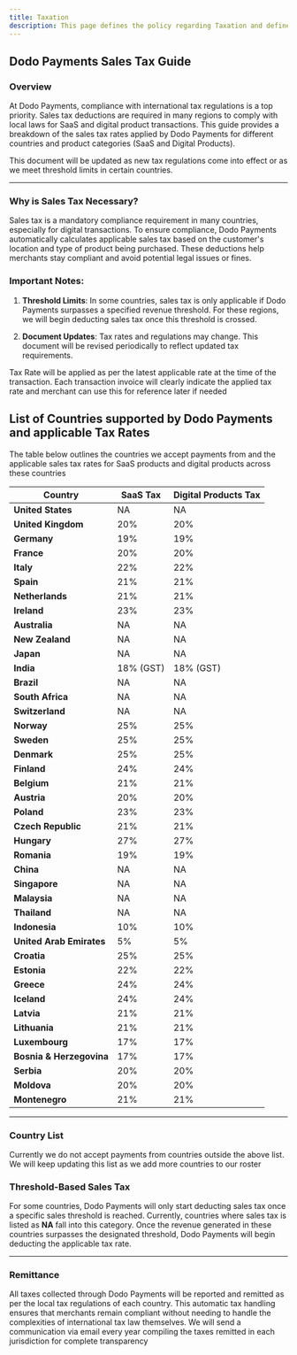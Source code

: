 ```yaml
---
title: Taxation
description: This page defines the policy regarding Taxation and defines the tax rates applicable in every location.
---
```


## **Dodo Payments Sales Tax Guide**

### **Overview**

At Dodo Payments, compliance with international tax regulations is a top priority. Sales tax deductions are required in many regions to comply with local laws for SaaS and digital product transactions. This guide provides a breakdown of the sales tax rates applied by Dodo Payments for different countries and product categories (SaaS and Digital Products).

This document will be updated as new tax regulations come into effect or as we meet threshold limits in certain countries.

***

### **Why is Sales Tax Necessary?**

Sales tax is a mandatory compliance requirement in many countries, especially for digital transactions. To ensure compliance, Dodo Payments automatically calculates applicable sales tax based on the customer's location and type of product being purchased. These deductions help merchants stay compliant and avoid potential legal issues or fines.

### **Important Notes:**

1. **Threshold Limits**: In some countries, sales tax is only applicable if Dodo Payments surpasses a specified revenue threshold. For these regions, we will begin deducting sales tax once this threshold is crossed.

2. **Document Updates**: Tax rates and regulations may change. This document will be revised periodically to reflect updated tax requirements.

Tax Rate will be applied as per the latest applicable rate at the time of the transaction. Each transaction invoice will clearly indicate the applied tax rate and merchant can use this for reference later if needed

## List of Countries supported by Dodo Payments and applicable Tax Rates

The table below outlines the countries we accept payments from and the applicable sales tax rates for SaaS products and digital products across these countries

| Country                  | SaaS Tax  | Digital Products Tax |
| ------------------------ | --------- | -------------------- |
| **United States**        | NA        | NA                   |
| **United Kingdom**       | 20%       | 20%                  |
| **Germany**              | 19%       | 19%                  |
| **France**               | 20%       | 20%                  |
| **Italy**                | 22%       | 22%                  |
| **Spain**                | 21%       | 21%                  |
| **Netherlands**          | 21%       | 21%                  |
| **Ireland**              | 23%       | 23%                  |
| **Australia**            | NA        | NA                   |
| **New Zealand**          | NA        | NA                   |
| **Japan**                | NA        | NA                   |
| **India**                | 18% (GST) | 18% (GST)            |
| **Brazil**               | NA        | NA                   |
| **South Africa**         | NA        | NA                   |
| **Switzerland**          | NA        | NA                   |
| **Norway**               | 25%       | 25%                  |
| **Sweden**               | 25%       | 25%                  |
| **Denmark**              | 25%       | 25%                  |
| **Finland**              | 24%       | 24%                  |
| **Belgium**              | 21%       | 21%                  |
| **Austria**              | 20%       | 20%                  |
| **Poland**               | 23%       | 23%                  |
| **Czech Republic**       | 21%       | 21%                  |
| **Hungary**              | 27%       | 27%                  |
| **Romania**              | 19%       | 19%                  |
| **China**                | NA        | NA                   |
| **Singapore**            | NA        | NA                   |
| **Malaysia**             | NA        | NA                   |
| **Thailand**             | NA        | NA                   |
| **Indonesia**            | 10%       | 10%                  |
| **United Arab Emirates** | 5%        | 5%                   |
| **Croatia**              | 25%       | 25%                  |
| **Estonia**              | 22%       | 22%                  |
| **Greece**               | 24%       | 24%                  |
| **Iceland**              | 24%       | 24%                  |
| **Latvia**               | 21%       | 21%                  |
| **Lithuania**            | 21%       | 21%                  |
| **Luxembourg**           | 17%       | 17%                  |
| **Bosnia & Herzegovina** | 17%       | 17%                  |
| **Serbia**               | 20%       | 20%                  |
| **Moldova**              | 20%       | 20%                  |
| **Montenegro**           | 21%       | 21%                  |

***

### **Country List**

Currently we do not accept payments from countries outside the above list. We will keep updating this list as we add more countries to our roster

### **Threshold-Based Sales Tax**

For some countries, Dodo Payments will only start deducting sales tax once a specific sales threshold is reached. Currently, countries where sales tax is listed as **NA** fall into this category. Once the revenue generated in these countries surpasses the designated threshold, Dodo Payments will begin deducting the applicable tax rate.

***

### **Remittance**

All taxes collected through Dodo Payments will be reported and remitted as per the local tax regulations of each country. This automatic tax handling ensures that merchants remain compliant without needing to handle the complexities of international tax law themselves. We will send a communication via email every year compiling the taxes remitted in each jurisdiction for complete transparency